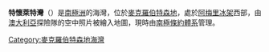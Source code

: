 {{coord|68|32|S|69|48|E|display=title}}

'''特懷萊特灣'''（{{lang-en|Twilight Bay}}）是[[南極洲|南極洲]]的海灣，位於[[麥克羅伯特森地|麥克羅伯特森地]]，處於[[阿梅里冰架|阿梅里冰架]]西部，由[[澳大利亞|澳大利亞]]探險隊的空中照片被繪入地圖，現時由[[南極條約體系|南極條約體系]]管理。

{{DEFAULTSORT:Twilight Bay}}
[[Category:麥克羅伯特森地海灣|Category:麥克羅伯特森地海灣]]


{{MacRobertsonLand-geo-stub}}